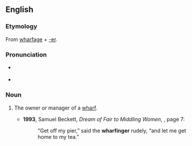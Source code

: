 ==English==

===Etymology===
From [[wharfage]] + [[-er]].

===Pronunciation===
* {{a|UK}} {{IPA|/ˈwɔː.fɪn.d͡ʒə/|lang=en}}
* {{a|US}} {{IPA|/ˈwɔɹ.fɪn.d͡ʒɚ/|lang=en}}

===Noun===
{{en-noun}}

# {{lb|en|chiefly|historical}} The owner or manager of a [[wharf]].
#* '''1993''', Samuel Beckett, ''Dream of Fair to Middling Women'', {{ISBN|1559702176}}, page 7:
#*: “Get off my pier,” said the '''wharfinger''' rudely, “and let me get home to my tea.”